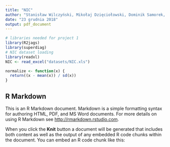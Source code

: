 ```yaml
---
title: "NIC"
author: "Stanisław Wilczyński, Mikołaj Dzięciołowski, Dominik Samorek, Michał Stypułkowski"
date: "23 grudnia 2018"
output: pdf_document
---
```


```r
# libraries needed for project 1
library(R2jags)
library(superdiag)
# NIC dataset loading
library(readxl)
NIC <- read_excel("datasets/NIC.xls")
```

```r
normalize <- function(x) {
  return((x - mean(x)) / sd(x))
}
```

## R Markdown

This is an R Markdown document. Markdown is a simple formatting syntax for authoring HTML, PDF, and MS Word documents. For more details on using R Markdown see <http://rmarkdown.rstudio.com>.

When you click the **Knit** button a document will be generated that includes both content as well as the output of any embedded R code chunks within the document. You can embed an R code chunk like this: